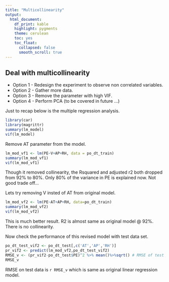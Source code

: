 ---
title: "Multicollinearity"
output: 
  html_document: 
    df_print: kable
    highlight: pygments
    theme: cerulean
    toc: yes
    toc_float:
      collapsed: false
      smooth_scroll: true
---

## Deal with multicollinearity

* Option 1 - Redesign the experiment to observe non correlated variables. 
* Option 2 - Gather more data.
* Option 3 - Remove the parameter with high VIF.
* Option 4 - Perform PCA (to be covered in future ...)

Just to recap below is the multiple regression analysis.
```{r}
library(car)
library(magrittr)
summary(lm_model)
vif(lm_model)
```

Remove AT parameter from the model.

```{r}
lm_mod_vf1 <- lm(PE~V+AP+RH, data = po_dt_train)
summary(lm_mod_vf1)
vif(lm_mod_vf1)
```

Though it removed collinearity, the Rsquared and adjusted r2 both dropped from 92% to 80%. Only 80% of the variance in PE is explained now. Not good trade off...

Lets try removing V insted of AT from original model.

```{r}
lm_mod_vf2 <- lm(PE~AT+AP+RH, data=po_dt_train)
summary(lm_mod_vf2)
vif(lm_mod_vf2)
```

This is much better result. R2 is almost same as original model @ 92%. There is no collinearity.

Now check the performance of this revised model with test data set.

```{r cc_vif_2,}
po_dt_test_vif2 <- po_dt_test[,c('AT','AP','RH')]
pr_vif2 <- predict(lm_mod_vf2,po_dt_test_vif2)
RMSE_v <- (pr_vif2-po_dt_test$PE)^2 %>% mean()%>%sqrt() # RMSE of test data
RMSE_v
```
RMSE on test data is `r RMSE_v` which is same as original linear regression model.